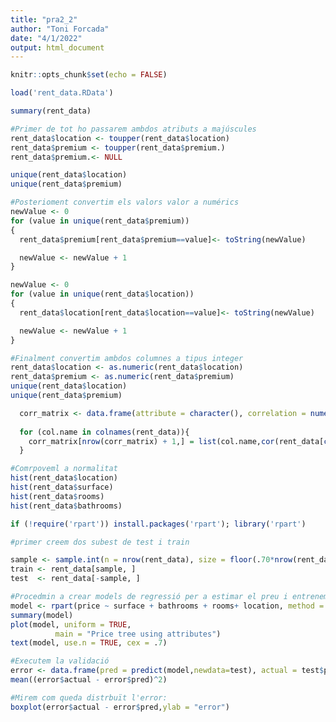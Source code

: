 ---
title: "pra2_2"
author: "Toni Forcada"
date: "4/1/2022"
output: html_document
---

```{r, include=FALSE}
knitr::opts_chunk$set(echo = FALSE)
```


```{r, echo=FALSE}
load('rent_data.RData')
```

```{r, echo=FALSE}
summary(rent_data)
```

```{r, echo=FALSE}
#Primer de tot ho passarem ambdos atributs a majúscules
rent_data$location <- toupper(rent_data$location)
rent_data$premium <- toupper(rent_data$premium.)
rent_data$premium.<- NULL

unique(rent_data$location)
unique(rent_data$premium)
```

```{r, echo=FALSE}
#Posterioment convertim els valors valor a numérics
newValue <- 0
for (value in unique(rent_data$premium))
{
  rent_data$premium[rent_data$premium==value]<- toString(newValue)

  newValue <- newValue + 1
}

newValue <- 0
for (value in unique(rent_data$location))
{
  rent_data$location[rent_data$location==value]<- toString(newValue)

  newValue <- newValue + 1
}

#Finalment convertim ambdos columnes a tipus integer
rent_data$location <- as.numeric(rent_data$location)
rent_data$premium <- as.numeric(rent_data$premium)
unique(rent_data$location)
unique(rent_data$premium)
```


```{r, echo=FALSE}
  corr_matrix <- data.frame(attribute = character(), correlation = numeric())
  
  for (col.name in colnames(rent_data)){
    corr_matrix[nrow(corr_matrix) + 1,] = list(col.name,cor(rent_data[c('price')], rent_data[c(col.name)], use="complete.obs"))
  }
```

```{r, echo=FALSE}
#Comrpoveml a normalitat
hist(rent_data$location)
hist(rent_data$surface)
hist(rent_data$rooms)
hist(rent_data$bathrooms)
```


```{r, echo=FALSE}
if (!require('rpart')) install.packages('rpart'); library('rpart')

#primer creem dos subest de test i train

sample <- sample.int(n = nrow(rent_data), size = floor(.70*nrow(rent_data)), replace = F)
train <- rent_data[sample, ]
test  <- rent_data[-sample, ]

#Procedmin a crear models de regressió per a estimar el preu i entrenem fent servir les dades de train:
model <- rpart(price ~ surface + bathrooms + rooms+ location, method = "anova", data = train)
summary(model)
plot(model, uniform = TRUE,
          main = "Price tree using attributes")
text(model, use.n = TRUE, cex = .7)

```

```{r, echo=FALSE}

#Executem la validació
error <- data.frame(pred = predict(model,newdata=test), actual = test$price)
mean((error$actual - error$pred)^2)

#Mirem com queda distrbuït l'error:
boxplot(error$actual - error$pred,ylab = "error")

```